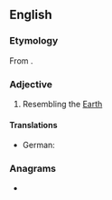 ==English==

===Etymology===
From {{suffix|en|earth|like}}.

===Adjective===
{{en-adj}}

# {{lb|en|of a [[planet]]}} Resembling the [[Earth]]

====Translations====
{{trans-top}}
* German: {{t+|de|erdähnlich}}
{{trans-mid}}
{{trans-bottom}}

===Anagrams===
* {{anagrams|en|a=aeehiklrt|heartlike|kahlerite}}
